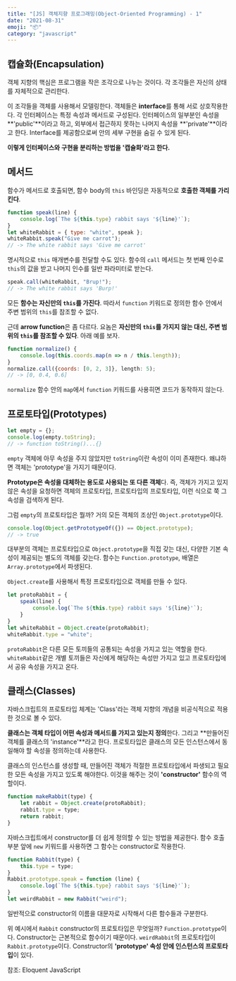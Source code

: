 ```yaml
---
title: "[JS] 객체지향 프로그래밍(Object-Oriented Programming) - 1" 
date: "2021-08-31"
emoji: "📦"
category: "javascript"
---
```

## 캡슐화(Encapsulation)
객체 지향의 핵심은 프로그램을 작은 조각으로 나누는 것이다. 각 조각들은 자신의 상태를 자체적으로 관리한다. 

이 조각들을 객체를 사용해서 모델링한다. 객체들은 **interface**를 통해 서로 상호작용한다. 각 인터페이스는 특정 속성과 메서드로 구성된다.
인터페이스의 일부분인 속성을 **'public'**이라고 하고, 외부에서 접근하지 못하는 나머지 속성을 **'private'**이라고 한다. 
Interface를 제공함으로써 안의 세부 구현을 숨길 수 있게 된다.

**이렇게 인터페이스와 구현을 분리하는 방법을 '캡슐화'라고 한다.**

## 메서드
함수가 메서드로 호출되면, 함수 body의 `this` 바인딩은 자동적으로 **호출한 객체를 가리킨다**.
```js
function speak(line) {
    console.log(`The ${this.type} rabbit says '${line}'`);
}
let whiteRabbit = { type: "white", speak };
whiteRabbit.speak("Give me carrot");
// -> The white rabbit says 'Give me carrot'
```
명시적으로 `this` 매개변수를 전달할 수도 있다. 함수의 `call` 메서드는 첫 번째 인수로 `this`의 값을 받고 나머지 인수를 일반 파라미터로 받는다.
```js
speak.call(whiteRabbit, "Brup!");
// -> The white rabbit says 'Burp!'
```
모든 **함수는 자신만의 `this`를 가진다**. 따라서 `function` 키워드로 정의한 함수 안에서 주변 범위의 `this`를 참조할 수 없다.

근데 **arrow function**은 좀 다르다. 요놈은 **자신만의 `this`를 가지지 않는 대신, 주변 범위의 `this`를 참조할 수 있다**. 아래 예를 보자.
```js
function normalize() {
    console.log(this.coords.map(n => n / this.length));
}
normalize.call({coords: [0, 2, 3]}, length: 5);
// -> [0, 0.4, 0.6]
```
`normalize` 함수 안의 `map`에서 `function` 키워드를 사용히면 코드가 동작하지 않는다.

## 프로토타입(Prototypes)
```js
let empty = {};
console.log(empty.toString);
// -> function toString()...{}
```
`empty` 객체에 아무 속성을 주지 않았지만 `toString`이란 속성이 이미 존재한다. 왜냐하면 객체는 'prototype'을 가지기 때문이다.

**Prototype은 속성을 대체하는 용도로 사용되는 또 다른 객체**다.
즉, 객체가 가지고 있지 않은 속성을 요청하면 객체의 프로토타입, 프로토타입의 프로토타입, 이런 식으로 쭉 그 속성을 검색하게 된다.

그럼 `empty`의 프로토타입은 뭘까? 거의 모든 객체의 조상인 `Object.prototype`이다.

```js
console.log(Object.getPrototypeOf({}) == Object.prototype);
// -> true
```

대부분의 객체는 프로토타입으로 `Object.prototype`을 직접 갖는 대신, 다양한 기본 속성이 제공되는 별도의 객체를 갖는다.
함수는 `Function.prototype`, 배열은 `Array.prototype`에서 파생된다.

`Object.create`를 사용해서 특정 프로토타입으로 객체를 만들 수 있다.
```js
let protoRabbit = {
    speak(line) {
        console.log(`The ${this.type} rabbit says '${line}'`);
    }
}
let whiteRabbit = Object.create(protoRabbit);
whiteRabbit.type = "white";
```
`protoRabbit`은 다른 모든 토끼들의 공통되는 속성을 가지고 있는 역할을 한다. `whiteRabbit`같은 개별 토끼들은 자신에게 해당하는 속성만 가지고 있고 프로토타입에서 공유 속성을 가지고 온다.

## 클래스(Classes)
자바스크립트의 프로토타입 체계는 'Class'라는 객체 지향의 개념을 비공식적으로 적용한 것으로 볼 수 있다.

**클래스는 객체 타입이 어떤 속성과 메서드를 가지고 있는지 정의**한다. 그리고 **만들어진 객체를 클래스의 'instance'**라고 한다.
프로토타입은 클래스의 모든 인스턴스에서 동일해야 할 속성을 정의하는데 사용한다.

클래스의 인스턴스를 생성할 때, 만들어진 객체가 적절한 프로토타입에서 파생되고 필요한 모든 속성을 가지고 있도록 해야한다. 이것을 해주는 것이 **'constructor'** 함수의 역할이다.
```js
function makeRabbit(type) {
    let rabbit = Object.create(protoRabbit);
    rabbit.type = type;
    return rabbit;
}
```

자바스크립트에서 constructor를 더 쉽게 정의할 수 있는 방법을 제공한다. 함수 호출 부분 앞에 `new` 키워드를 사용하면 그 함수는 constructor로 작용한다.

```js
function Rabbit(type) {
    this.type = type;
}
Rabbit.prototype.speak = function (line) {
    console.log(`The ${this.type} rabbit says '${line}'`);
}
let weirdRabbit = new Rabbit("weird");
```
일반적으로 constructor의 이름을 대문자로 시작해서 다른 함수들과 구분한다.

위 예시에서 `Rabbit` constructor의 프로토타입은 무엇일까? `Function.prototype`이다. Constructor는 근본적으로 함수이기 때문이다. 
`weirdRabbit`의 프로토타입이 `Rabbit.prototype`이다. Constructor의 **'prototype' 속성 안에 인스턴스의 프로토타입**이 있다.

참조: Eloquent JavaScript